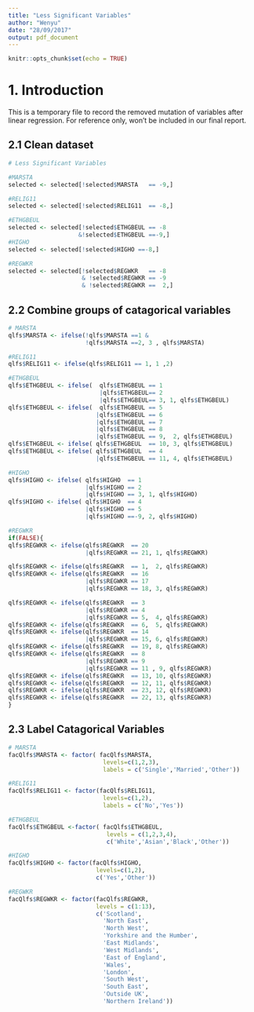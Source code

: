 ```yaml
---
title: "Less Significant Variables"
author: "Wenyu"
date: "28/09/2017"
output: pdf_document
---
```


```r
knitr::opts_chunk$set(echo = TRUE)
```
# 1. Introduction

This is a temporary file to record the removed mutation of variables after linear regression. For reference only, won't be included in our final report.  

## 2.1 Clean dataset

```r
# Less Significant Variables

#MARSTA
selected <- selected[!selected$MARSTA   == -9,] 

#RELIG11
selected <- selected[!selected$RELIG11  == -8,] 

#ETHGBEUL
selected <- selected[!selected$ETHGBEUL == -8 
                    &!selected$ETHGBEUL ==-9,] 
#HIGHO
selected <- selected[!selected$HIGHO ==-8,] 

#REGWKR
selected <- selected[!selected$REGWKR   == -8 
                     & !selected$REGWKR == -9 
                     & !selected$REGWKR ==  2,]
```


## 2.2 Combine groups of catagorical variables
```r

# MARSTA
qlfs$MARSTA <- ifelse(!qlfs$MARSTA ==1 & 
                      !qlfs$MARSTA ==2, 3 , qlfs$MARSTA)

#RELIG11
qlfs$RELIG11 <- ifelse(qlfs$RELIG11 == 1, 1 ,2)

#ETHGBEUL
qlfs$ETHGBEUL <- ifelse(  qlfs$ETHGBEUL == 1 
                          |qlfs$ETHGBEUL== 2 
                          |qlfs$ETHGBEUL== 3, 1, qlfs$ETHGBEUL)
qlfs$ETHGBEUL <- ifelse(  qlfs$ETHGBEUL == 5 
                         |qlfs$ETHGBEUL == 6
                         |qlfs$ETHGBEUL == 7
                         |qlfs$ETHGBEUL == 8
                         |qlfs$ETHGBEUL == 9,  2, qlfs$ETHGBEUL)
qlfs$ETHGBEUL <- ifelse( qlfs$ETHGBEUL  == 10, 3, qlfs$ETHGBEUL)
qlfs$ETHGBEUL <- ifelse( qlfs$ETHGBEUL  == 4
                         |qlfs$ETHGBEUL == 11, 4, qlfs$ETHGBEUL)

#HIGHO
qlfs$HIGHO <- ifelse( qlfs$HIGHO  == 1
                      |qlfs$HIGHO == 2
                      |qlfs$HIGHO == 3, 1, qlfs$HIGHO)
qlfs$HIGHO <- ifelse( qlfs$HIGHO  == 4
                      |qlfs$HIGHO == 5
                      |qlfs$HIGHO ==-9, 2, qlfs$HIGHO)

#REGWKR
if(FALSE){
qlfs$REGWKR <- ifelse(qlfs$REGWKR  == 20
                      |qlfs$REGWKR == 21, 1, qlfs$REGWKR)

qlfs$REGWKR <- ifelse(qlfs$REGWKR  == 1,  2, qlfs$REGWKR)
qlfs$REGWKR <- ifelse(qlfs$REGWKR  == 16
                      |qlfs$REGWKR == 17
                      |qlfs$REGWKR == 18, 3, qlfs$REGWKR)

qlfs$REGWKR <- ifelse(qlfs$REGWKR  == 3
                      |qlfs$REGWKR == 4
                      |qlfs$REGWKR == 5,  4, qlfs$REGWKR)
qlfs$REGWKR <- ifelse(qlfs$REGWKR  == 6,  5, qlfs$REGWKR)
qlfs$REGWKR <- ifelse(qlfs$REGWKR  == 14
                      |qlfs$REGWKR == 15, 6, qlfs$REGWKR)
qlfs$REGWKR <- ifelse(qlfs$REGWKR  == 19, 8, qlfs$REGWKR)
qlfs$REGWKR <- ifelse(qlfs$REGWKR  == 8
                      |qlfs$REGWKR == 9
                      |qlfs$REGWKR == 11 , 9, qlfs$REGWKR)
qlfs$REGWKR <- ifelse(qlfs$REGWKR  == 13, 10, qlfs$REGWKR)
qlfs$REGWKR <- ifelse(qlfs$REGWKR  == 12, 11, qlfs$REGWKR)
qlfs$REGWKR <- ifelse(qlfs$REGWKR  == 23, 12, qlfs$REGWKR)
qlfs$REGWKR <- ifelse(qlfs$REGWKR  == 22, 13, qlfs$REGWKR)
}
```

## 2.3 Label Catagorical Variables
```r
# MARSTA
facQlfs$MARSTA <- factor( facQlfs$MARSTA, 
                           levels=c(1,2,3),
                           labels = c('Single','Married','Other'))

#RELIG11
facQlfs$RELIG11 <- factor(facQlfs$RELIG11, 
                           levels=c(1,2),
                           labels = c('No','Yes'))

#ETHGBEUL
facQlfs$ETHGBEUL <-factor( facQlfs$ETHGBEUL, 
                            levels = c(1,2,3,4),
                            c('White','Asian','Black','Other')) 

#HIGHO
facQlfs$HIGHO <- factor(facQlfs$HIGHO,
                         levels=c(1,2),
                         c('Yes','Other'))

#REGWKR
facQlfs$REGWKR <- factor(facQlfs$REGWKR,
                         levels = c(1:13),
                         c('Scotland',
                           'North East',
                           'North West',
                           'Yorkshire and the Humber',
                           'East Midlands',
                           'West Midlands',
                           'East of England',
                           'Wales',
                           'London',
                           'South West',
                           'South East',
                           'Outside UK',
                           'Northern Ireland'))

```

